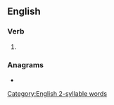 ==English==

===Verb===
{{head|en|verb form}}

# {{lb|en|archaic}} {{en-simple past of|bespeak}}

===Anagrams===
* {{anagrams|en|a=abeekps|bespeak}}

[[Category:English 2-syllable words]]